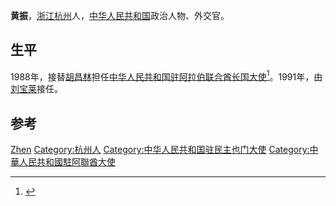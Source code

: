 {{Otheruses|other=名为黃振的其他人物|黃振 (明朝)}}

'''黄振'''，[[浙江|浙江]][[杭州|杭州]]人，[[中华人民共和国|中华人民共和国]]政治人物、外交官。

== 生平 ==
1988年，接替[[胡昌林|胡昌林]]担任[[中国驻阿拉伯联合酋长国大使列表|中华人民共和国驻阿拉伯联合酋长国大使]]<ref>{{cite web|author=中华人民共和国外交部|title=中国驻阿拉伯联合酋长国历任大使|url=http://www.mfa.gov.cn/chn/pds/ziliao/wjrw/2167/2169/t9154.htm|publisher=中华人民共和国外交部|accessdate=2012-03-03}}</ref>。1991年，由[[刘宝莱|刘宝莱]]接任。

== 参考 ==
{{reflist}}

{{start box}}
{{s-dip}}
{{succession box|[[唐涌|唐涌]]|[[林真_(外交官)|林真]]|[[中國駐也門大使列表|中華人民共和國駐民主也門大使]]|1986年6月－1989年3月}}
{{succession box|[[胡昌林|胡昌林]]|[[刘宝莱|刘宝莱]]|[[中国驻阿拉伯联合酋长国大使列表|中华人民共和国驻阿拉伯联合酋长国大使]]|1988年12月－1991年9月}}
{{end box}}

{{Authority control}}

{{DEFAULTSORT:Huang}}
[[Category:黄姓|Zhen]]
[[Category:杭州人|Category:杭州人]]
[[Category:中华人民共和国驻民主也门大使|Category:中华人民共和国驻民主也门大使]]
[[Category:中華人民共和國駐阿聯酋大使|Category:中華人民共和國駐阿聯酋大使]]